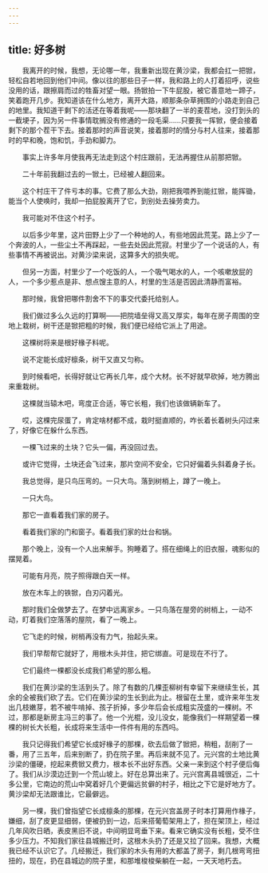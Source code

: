 ```yaml
---
---
---
```

title: 好多树
---




　　我离开的时候，我想，无论哪一年，我重新出现在黄沙梁，我都会扛一把锨，轻松自若地回到他们中间。像以往的那些日子一样，我和路上的人打着招呼，说些没用的话，跟擦肩而过的牲畜对望一眼。扬锨拍一下牛屁股，被它善意地一蹄子，笑着跑开几步。我知道该在什么地方，离开大路，顺那条杂草拥围的小路走到自己的地里。我知道干剩下的活还在等着我呢——那块翻了一半的麦茬地，没打到头的一截埂子，因为另一件事情耽搁没有修通的一段毛渠……只要我一挥锨，便会接着剩下的那个茬干下去。接着那时的声音说笑，接着那时的情分与村人往来，接着那时的早和晚，饱和饥，手劲和脚力。

　　事实上许多年月使我再无法走到这个村庄跟前，无法再握住从前那把锨。

　　二十年前我翻过去的一锨土，已经被人翻回来。

　　这个村庄干了件亏本的事。它费了那么大劲，刚把我喂养到能扛锨，能挥锄，能当个人使唤时，我却一拍屁股离开了它，到别处去操劳卖力。

　　我可能对不住这个村子。

　　以后多少年里，这片田野上少了一个种地的人，有些地因此荒芜。路上少了一个奔波的人，一些尘土不再踩起，一些去处因此荒寂。村里少了一个说话的人，有些事情不再被说出。对黄沙梁来说，这算多大的损失呢。

　　但另一方面，村里少了一个吃饭的人，一个吸气喝水的人，一个咳嗽放屁的人，一个多少惹点是非、想点馊主意的人，村里的生活是否因此清静而富裕。

　　那时候，我曾把哪件割舍不下的事交代委托给别人。

　　我们做过多么久远的打算啊——把院墙垒得又高又厚实，每年在房子周围的空地上栽树，树干还是锨把粗的时候，我们便已经给它派上了用途。

　　这棵树将来是根好椽子料呢。

　　说不定能长成好檩条，树干又直又匀称。

　　到时候看吧，长得好就让它再长几年，成个大材。长不好就早砍掉，地方腾出来重栽树。

　　这棵就当辕木吧，弯度正合适，等它长粗，我们也该做辆新车了。

　　哎，这棵完尿蛋了，肯定啥材都不成，栽时挺直顺的，咋长着长着树头闪过来了，好像它在躲什么东西。

　　一棵飞过来的土块？它头一偏，再没回过去。

　　或许它觉得，土块还会飞过来，那片空间不安全，它只好偏着头斜着身子长。

　　我总觉得，是只鸟压弯的。一只大鸟。落到树梢上，蹲了一晚上。

　　一只大鸟。

　　那它一直看着我们家的房子。

　　看着我们家的门和窗子。看着我们家的灶台和锅。

　　那个晚上，没有一个人出来解手。狗睡着了。搭在细绳上的旧衣服，魂影似的摆晃着。

　　可能有月亮，院子照得跟白天一样。

　　放在木车上的铁锨，白刃闪着光。

　　那时我们全做梦去了。在梦中远离家乡。一只鸟落在屋旁的树梢上，一动不动，盯着我们空落落的屋院，看了一晚上。

　　它飞走的时候，树梢再没有力气，抬起头来。

　　我们早帮帮它就好了，用根木头并住，把它绑直。可是现在不行了。

　　它们最终一棵都没长成我们希望的那么粗。

　　我们在黄沙梁的生活到头了。除了有数的几棵歪柳树有幸留下来继续生长，其余的全被我们砍了去。它们在黄沙梁的生长到此为止。根留在土里，或许来年生发出几枝嫩芽，若不被牛啃掉、孩子折掉，多少年后会长成粗实茂盛的一棵树。不过，那都是新房主冯三的事了。他一个光棍，没儿没女，能像我们一样期望着一棵棵的树长大长粗，长成将来生活中一件件有用的东西吗。

　　我只记得我们希望它长成好椽子的那棵，砍去后做了锨把，稍粗，刮削了一番，用了三五年，后来别断了，扔在院子里。再后来就不见了。元兴宫的土地比黄沙梁的僵硬，挖起来费锨又费力，根本长不出好东西。父亲一来到这个村子便后侮了。我们从沙漠边迁到一个荒山坡上。好在总算出来了。元兴宫离县城很近，二十多公里，它南边的荒山中窝着好几个更偏远贫僻的村子，相比之下它是好地方了。黄沙梁却无法跟谁比，它最僻远。

　　另一棵，我们曾指望它长成檩条的那棵，在元兴宫盖房子时本打算用作椽子，嫌细，刮了皮更显细弱，便被扔到一边，后来搭葡萄架用上了，担在架顶上，经过几年风吹日晒，表皮黑旧不说，中间明显弯垂下来。看来它确实没有长粗，受不住多少压力。不知我们家往县城搬迁时，这根木头扔了还是又拉了回来。我想，大概我已经不认识它了。几经搬迁，我们家的木头有用的大都盖了房子，剩几根弯弯扭扭的，现在，扔在县城边的院子里，和那堆梭梭柴躺在一起，一天天地朽去。
